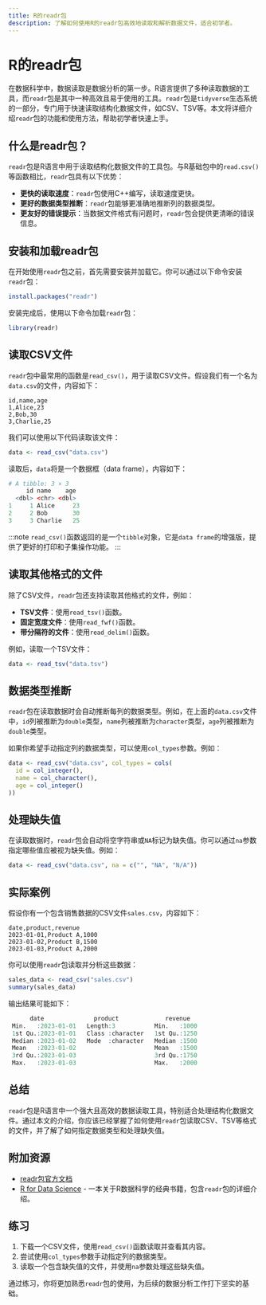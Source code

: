 ```yaml
---
title: R的readr包
description: 了解如何使用R的readr包高效地读取和解析数据文件，适合初学者。
---
```


# R的readr包

在数据科学中，数据读取是数据分析的第一步。R语言提供了多种读取数据的工具，而`readr`包是其中一种高效且易于使用的工具。`readr`包是`tidyverse`生态系统的一部分，专门用于快速读取结构化数据文件，如CSV、TSV等。本文将详细介绍`readr`包的功能和使用方法，帮助初学者快速上手。

## 什么是readr包？

`readr`包是R语言中用于读取结构化数据文件的工具包。与R基础包中的`read.csv()`等函数相比，`readr`包具有以下优势：

- **更快的读取速度**：`readr`包使用C++编写，读取速度更快。
- **更好的数据类型推断**：`readr`包能够更准确地推断列的数据类型。
- **更友好的错误提示**：当数据文件格式有问题时，`readr`包会提供更清晰的错误信息。

## 安装和加载readr包

在开始使用`readr`包之前，首先需要安装并加载它。你可以通过以下命令安装`readr`包：

```r
install.packages("readr")
```

安装完成后，使用以下命令加载`readr`包：

```r
library(readr)
```

## 读取CSV文件

`readr`包中最常用的函数是`read_csv()`，用于读取CSV文件。假设我们有一个名为`data.csv`的文件，内容如下：

```csv
id,name,age
1,Alice,23
2,Bob,30
3,Charlie,25
```

我们可以使用以下代码读取该文件：

```r
data <- read_csv("data.csv")
```

读取后，`data`将是一个数据框（data frame），内容如下：

```r
# A tibble: 3 × 3
     id name    age
  <dbl> <chr> <dbl>
1     1 Alice     23
2     2 Bob       30
3     3 Charlie   25
```

:::note
`read_csv()`函数返回的是一个`tibble`对象，它是`data frame`的增强版，提供了更好的打印和子集操作功能。
:::

## 读取其他格式的文件

除了CSV文件，`readr`包还支持读取其他格式的文件，例如：

- **TSV文件**：使用`read_tsv()`函数。
- **固定宽度文件**：使用`read_fwf()`函数。
- **带分隔符的文件**：使用`read_delim()`函数。

例如，读取一个TSV文件：

```r
data <- read_tsv("data.tsv")
```

## 数据类型推断

`readr`包在读取数据时会自动推断每列的数据类型。例如，在上面的`data.csv`文件中，`id`列被推断为`double`类型，`name`列被推断为`character`类型，`age`列被推断为`double`类型。

如果你希望手动指定列的数据类型，可以使用`col_types`参数。例如：

```r
data <- read_csv("data.csv", col_types = cols(
  id = col_integer(),
  name = col_character(),
  age = col_integer()
))
```

## 处理缺失值

在读取数据时，`readr`包会自动将空字符串或`NA`标记为缺失值。你可以通过`na`参数指定哪些值应被视为缺失值。例如：

```r
data <- read_csv("data.csv", na = c("", "NA", "N/A"))
```

## 实际案例

假设你有一个包含销售数据的CSV文件`sales.csv`，内容如下：

```csv
date,product,revenue
2023-01-01,Product A,1000
2023-01-02,Product B,1500
2023-01-03,Product A,2000
```

你可以使用`readr`包读取并分析这些数据：

```r
sales_data <- read_csv("sales.csv")
summary(sales_data)
```

输出结果可能如下：

```r
      date              product             revenue     
 Min.   :2023-01-01   Length:3           Min.   :1000  
 1st Qu.:2023-01-01   Class :character   1st Qu.:1250  
 Median :2023-01-02   Mode  :character   Median :1500  
 Mean   :2023-01-02                      Mean   :1500  
 3rd Qu.:2023-01-03                      3rd Qu.:1750  
 Max.   :2023-01-03                      Max.   :2000  
```

## 总结

`readr`包是R语言中一个强大且高效的数据读取工具，特别适合处理结构化数据文件。通过本文的介绍，你应该已经掌握了如何使用`readr`包读取CSV、TSV等格式的文件，并了解了如何指定数据类型和处理缺失值。

## 附加资源

- [readr包官方文档](https://readr.tidyverse.org/)
- [R for Data Science](https://r4ds.had.co.nz/) - 一本关于R数据科学的经典书籍，包含`readr`包的详细介绍。

## 练习

1. 下载一个CSV文件，使用`read_csv()`函数读取并查看其内容。
2. 尝试使用`col_types`参数手动指定列的数据类型。
3. 读取一个包含缺失值的文件，并使用`na`参数处理这些缺失值。

通过练习，你将更加熟悉`readr`包的使用，为后续的数据分析工作打下坚实的基础。